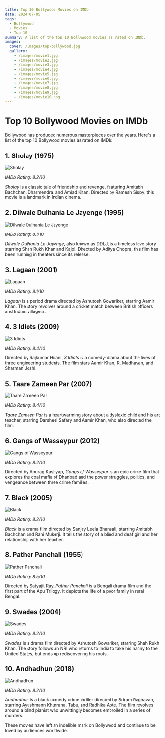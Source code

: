 ```yaml
---
title: Top 10 Bollywood Movies on IMDb
date: 2024-07-05
tags:
  - Bollywood
  - Movies
  - Top 10
summary: A list of the top 10 Bollywood movies as rated on IMDb.
images:
  cover: /images/top-bollywood.jpg
  gallery:
    - /images/movie1.jpg
    - /images/movie2.jpg
    - /images/movie3.jpg
    - /images/movie4.jpg
    - /images/movie5.jpg
    - /images/movie6.jpg
    - /images/movie7.jpg
    - /images/movie8.jpg
    - /images/movie9.jpg
    - /images/movie10.jpg
---
```


# Top 10 Bollywood Movies on IMDb

Bollywood has produced numerous masterpieces over the years. Here's a list of the top 10 Bollywood movies as rated on IMDb:

## 1. Sholay (1975)

<div style={{ textAlign: 'center' }}>
  <img
    src="https://m.media-amazon.com/images/M/MV5BOWQ0YTUzYzItYjI0MC00OTZmLWE1MWQtY2EzMzU2MTlmMmJjXkEyXkFqcGdeQXVyMDkwNTkwNg@@._V1_SX300.jpg"
    alt="Sholay"
    style={{ display: 'block', margin: '0 auto' }}
  />
</div>

*IMDb Rating: 8.2/10*

*Sholay* is a classic tale of friendship and revenge, featuring Amitabh Bachchan, Dharmendra, and Amjad Khan. Directed by Ramesh Sippy, this movie is a landmark in Indian cinema.

## 2. Dilwale Dulhania Le Jayenge (1995)

<div style={{ textAlign: 'center' }}>
  <img
    src="https://m.media-amazon.com/images/M/MV5BMDQ2ZmE2NTMtZDE3NC00YzFjLWJhNmEtMDEzMTI5ZjU2ZGM0XkEyXkFqcGdeQXVyNTkzNDQ4ODc@._V1_SX300.jpg"
    alt="Dilwale Dulhania Le Jayenge"
    style={{ display: 'block', margin: '0 auto' }}
  />
</div>

*IMDb Rating: 8.1/10*

*Dilwale Dulhania Le Jayenge*, also known as DDLJ, is a timeless love story starring Shah Rukh Khan and Kajol. Directed by Aditya Chopra, this film has been running in theaters since its release.

## 3. Lagaan (2001)

<div style={{ textAlign: 'center' }}>
  <img
    src="https://m.media-amazon.com/images/M/MV5BNDYxNWUzZmYtOGQxMC00MTdkLTkxOTctYzkyOGIwNWQxZjhmXkEyXkFqcGdeQXVyNjU0OTQ0OTY@._V1_SX300.jpg"
    alt="Lagaan"
    style={{ display: 'block', margin: '0 auto' }}
  />
</div>

*IMDb Rating: 8.1/10*

*Lagaan* is a period drama directed by Ashutosh Gowariker, starring Aamir Khan. The story revolves around a cricket match between British officers and Indian villagers.

## 4. 3 Idiots (2009)

<div style={{ textAlign: 'center' }}>
  <img
    src="https://m.media-amazon.com/images/M/MV5BNTkyOGVjMGEtNmQzZi00NzFlLTlhOWQtODYyMDc2ZGJmYzFhXkEyXkFqcGdeQXVyNjU0OTQ0OTY@._V1_SX300.jpg"
    alt="3 Idiots"
    style={{ display: 'block', margin: '0 auto' }}
  />
</div>

*IMDb Rating: 8.4/10*

Directed by Rajkumar Hirani, *3 Idiots* is a comedy-drama about the lives of three engineering students. The film stars Aamir Khan, R. Madhavan, and Sharman Joshi.

## 5. Taare Zameen Par (2007)

<div style={{ textAlign: 'center' }}>
  <img
    src="https://m.media-amazon.com/images/M/MV5BZDY2ZmI5YzgtMTYwZi00NTg1LThkODgtNDIxNWI4Yjg0NzlhXkEyXkFqcGdeQXVyMTI1NDM3OTQ1._V1_SX300.jpg"
    alt="Taare Zameen Par"
    style={{ display: 'block', margin: '0 auto' }}
  />
</div>

*IMDb Rating: 8.4/10*

*Taare Zameen Par* is a heartwarming story about a dyslexic child and his art teacher, starring Darsheel Safary and Aamir Khan, who also directed the film.

## 6. Gangs of Wasseypur (2012)

<div style={{ textAlign: 'center' }}>
  <img
    src="https://m.media-amazon.com/images/M/MV5BMTc5NjY4MjUwNF5BMl5BanBnXkFtZTgwODM3NzM5MzE@._V1_SX300.jpg"
    alt="Gangs of Wasseypur"
    style={{ display: 'block', margin: '0 auto' }}
  />
</div>

*IMDb Rating: 8.2/10*

Directed by Anurag Kashyap, *Gangs of Wasseypur* is an epic crime film that explores the coal mafia of Dhanbad and the power struggles, politics, and vengeance between three crime families.

## 7. Black (2005)

<div style={{ textAlign: 'center' }}>
  <img
    src="https://m.media-amazon.com/images/M/MV5BNDQ1OTNmMTEtYjU1ZC00ZjA3LWE3ZDQtYjI2MjQ4YmQ0NjZkXkEyXkFqcGdeQXVyMTUyNjc3NDQ4._V1_SX300.jpg"
    alt="Black"
    style={{ display: 'block', margin: '0 auto' }}
  />
</div>

*IMDb Rating: 8.2/10*

*Black* is a drama film directed by Sanjay Leela Bhansali, starring Amitabh Bachchan and Rani Mukerji. It tells the story of a blind and deaf girl and her relationship with her teacher.

## 8. Pather Panchali (1955)

<div style={{ textAlign: 'center' }}>
  <img
    src="https://m.media-amazon.com/images/M/MV5BMmFkNDY5OTktNzY3Yy00OTFlLThhNjktOTRhMmZjZmIxYjAxXkEyXkFqcGdeQXVyNTgyNTA4MjM@._V1_SX300.jpg"
    alt="Pather Panchali"
    style={{ display: 'block', margin: '0 auto' }}
  />
</div>

*IMDb Rating: 8.5/10*

Directed by Satyajit Ray, *Pather Panchali* is a Bengali drama film and the first part of the Apu Trilogy. It depicts the life of a poor family in rural Bengal.

## 9. Swades (2004)

<div style={{ textAlign: 'center' }}>
  <img
    src="https://m.media-amazon.com/images/M/MV5BODY2NGYxZTEtMzBiOS00Zjg2LWEyZjYtNjQ5Mjg1MzQ5N2FlXkEyXkFqcGdeQXVyNTE0MDc0NTM@._V1_SX300.jpg"
    alt="Swades"
    style={{ display: 'block', margin: '0 auto' }}
  />
</div>

*IMDb Rating: 8.2/10*

*Swades* is a drama film directed by Ashutosh Gowariker, starring Shah Rukh Khan. The story follows an NRI who returns to India to take his nanny to the United States, but ends up rediscovering his roots.

## 10. Andhadhun (2018)

<div style={{ textAlign: 'center' }}>
  <img
    src="https://m.media-amazon.com/images/M/MV5BOTkwYTQ2ZWItZjQ0Ny00NmU0LWEzYzktZmNlZTU4ZTE1OWI1XkEyXkFqcGdeQXVyNzU3Nzk4MDQ@._V1_SX300.jpg"
    alt="Andhadhun"
    style={{ display: 'block', margin: '0 auto' }}
  />
</div>

*IMDb Rating: 8.2/10*

*Andhadhun* is a black comedy crime thriller directed by Sriram Raghavan, starring Ayushmann Khurrana, Tabu, and Radhika Apte. The film revolves around a blind pianist who unwittingly becomes embroiled in a series of murders.

These movies have left an indelible mark on Bollywood and continue to be loved by audiences worldwide.